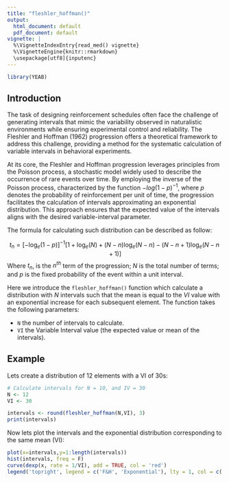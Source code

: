 ```yaml
---
title: "fleshler_hoffman()"
output:
  html_document: default
  pdf_document: default
vignette: |
  %\VignetteIndexEntry{read_med() vignette} 
  %\VignetteEngine{knitr::rmarkdown} 
  \usepackage[utf8]{inputenc}
---
```


```r
library(YEAB)
```
## Introduction 

The task of designing reinforcement schedules often face the challenge of generating intervals that mimic the variability observed in naturalistic environments while ensuring experimental control and reliability. The Fleshler and Hoffman (1962) progression offers a theoretical framework to address this challenge, providing a method for the systematic calculation of variable intervals in behavioral experiments.

At its core, the Fleshler and Hoffman progression leverages principles from the Poisson process, a stochastic model widely used to describe the occurrence of rare events over time. By employing the inverse of the Poisson process, characterized by the function 
$−log(1−p)^{-1}$, where $p$ denotes the probability of reinforcement per unit of time, the progression facilitates the calculation of intervals approximating an exponential distribution. This approach ensures that the expected value of the intervals aligns with the desired variable-interval parameter.

The formula for calculating such distribution can be described as follow:

$$t_n = \left[-\log_e(1 - p)\right]^{-1} \left[1 + \log_e(N) + (N - n) \log_e(N - n) - (N - n + 1) \log_e(N - n + 1)\right]$$
Where $t_n$, is the $n^{th}$ term of the progression; $N$ is the total number of terms; and $p$ is the fixed probability of the event within a unit interval.

Here we introduce the `fleshler_hoffman()` function which calculate a distribution with $N$ intervals such that the mean is equal to the $VI$ value with an exponential increase for each subsequent element. The function takes the following parameters:

- `N` the number of intervals to calculate.
- `VI` the Variable Interval value (the expected value or mean of the intervals).

## Example

Lets create a distribution of 12 elements with a VI of 30s:

```r
# Calculate intervals for N = 10, and IV = 30
N <- 12
VI <- 30

intervals <- round(fleshler_hoffman(N,VI), 3)
print(intervals)
```

Now lets plot the intervals and the exponential distribution corresponding to the
same mean (VI):

```r
plot(x=intervals,y=1:length(intervals))
hist(intervals, freq = F)
curve(dexp(x, rate = 1/VI), add = TRUE, col = 'red')
legend('topright', legend = c('F&H', 'Exponential'), lty = 1, col = c('black', 'red'))
```